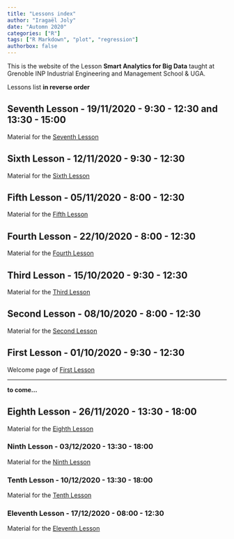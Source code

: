 ```yaml
---
title: "Lessons index"
author: "Iragaël Joly"
date: "Automn 2020"
categories: ["R"]
tags: ["R Markdown", "plot", "regression"]
authorbox: false
---
```



This is the website of the Lesson **Smart Analytics for Big Data** taught at Grenoble INP Industrial Engineering and Management School & UGA.


Lessons list **in reverse order**

## Seventh Lesson - 19/11/2020 - 9:30 - 12:30 **and 13:30 - 15:00**

Material for the [Seventh Lesson](../post/2020-11-10-lesson-7)

## Sixth Lesson - 12/11/2020 - 9:30 - 12:30

Material for the [Sixth Lesson](../post/2020-11-10-lesson-6)

## Fifth Lesson - 05/11/2020 - 8:00 - 12:30

Material for the [Fifth Lesson](../post/2020-11-10-lesson-5)

## Fourth Lesson - 22/10/2020 - 8:00 - 12:30

Material for the [Fourth Lesson](../post/2020-11-10-lesson-4)

## Third Lesson - 15/10/2020 - 9:30 - 12:30

Material for the [Third Lesson](../post/2020-11-10-lesson-3)

## Second Lesson - 08/10/2020 - 8:00 - 12:30

Material for the [Second Lesson](../post/2020-11-10-lesson-2)

## First Lesson - 01/10/2020 - 9:30 - 12:30

Welcome page of [First Lesson](../post/2020-11-10-lesson-1)

***

**to come...**



## Eighth Lesson - 26/11/2020 - 13:30 - 18:00

Material for the [Eighth Lesson](../post/2020-11-10-lesson-8)

### Ninth Lesson - 03/12/2020 - **13:30 - 18:00**

Material for the [Ninth Lesson](../post/2020-11-10-lesson-9)


### Tenth Lesson - 10/12/2020 - **13:30 - 18:00**

Material for the [Tenth Lesson](../post/2020-11-10-lesson-10)

### Eleventh Lesson - 17/12/2020 - **08:00 - 12:30**

Material for the [Eleventh Lesson](../post/2020-11-10-lesson-11)


